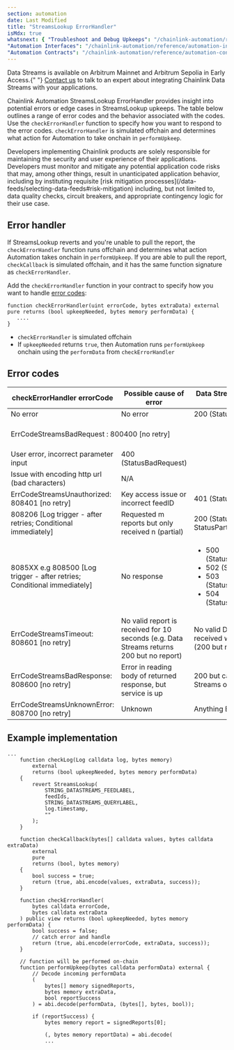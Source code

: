 ```yaml
---
section: automation
date: Last Modified
title: "StreamsLookup ErrorHandler"
isMdx: true
whatsnext: { "Troubleshoot and Debug Upkeeps": "/chainlink-automation/reference/debugging-errors",
"Automation Interfaces": "/chainlink-automation/reference/automation-interfaces",
"Automation Contracts": "/chainlink-automation/reference/automation-contracts" }
---
```



<Aside type="note" title="Early Access">
  Data Streams is available on Arbitrum Mainnet and Arbitrum Sepolia in Early Access.{" "}
  <a href="https://chainlinkcommunity.typeform.com/datastreams?#ref_id=docs">Contact us</a> to talk to an expert about
  integrating Chainlink Data Streams with your applications.
</Aside>

Chainlink Automation StreamsLookup ErrorHandler provides insight into potential errors or edge cases in StreamsLookup upkeeps. The table below outlines a range of error codes and the behavior associated with the codes. Use the `checkErrorHandler` function to specify how you want to respond to the error codes. `checkErrorHandler` is simulated offchain and determines what action for Automation to take onchain in `performUpkeep`.

<Aside type="caution" title="Developer responsibility">
Developers implementing Chainlink products are solely responsible for maintaining the security and user experience of their applications. Developers must monitor and mitigate any potential application code risks that may, among other things, result in unanticipated application behavior, including by instituting requisite [risk mitigation processes](/data-feeds/selecting-data-feeds#risk-mitigation) including, but not limited to, data quality checks, circuit breakers, and appropriate contingency logic for their use case. 
</Aside>

## Error handler

If StreamsLookup reverts and you're unable to pull the report, the `checkErrorHandler` function runs offchain and determines what action Automation takes onchain in `performUpkeep`. If you are able to pull the report, `checkCallback` is simulated offchain, and it has the same function signature as `checkErrorHandler`.

<ClickToZoom src="/images/automation/check-error-handler-placeholder.png" alt="Error handler flow diagram" />

Add the `checkErrorHandler` function in your contract to specify how you want to handle [error codes](#error-codes):

```solidity
function checkErrorHandler(uint errorCode, bytes extraData) external pure returns (bool upkeepNeeded, bytes memory performData) {
   ....
}
```

- `checkErrorHandler` is simulated offchain
- If `upkeepNeeded` returns `true`, then Automation runs `performUpkeep` onchain using the `performData` from `checkErrorHandler`

## Error codes

<table>
<thead>
  <tr>
    <th>checkErrorHandler errorCode</th>
    <th>Possible cause of error</th>
    <th>Data Streams equivalent API response</th>
  </tr>
</thead>
<tbody>
  <tr>
    <td>No error</td>
    <td>No error</td>
    <td>200 (Status OK)</td>
  </tr>
  <tr>
    <td colspan="3">ErrCodeStreamsBadRequest : 800400 [no retry]</td>
    <td>User requested 0 feeds</td>
    <td>N/A</td>
  </tr>
  <tr>
    <td>User error, incorrect parameter input</td>
    <td>400 (StatusBadRequest)</td>
  </tr>
  <tr>
    <td>Issue with encoding http url (bad characters)</td>
    <td>N/A</td>
  </tr>
  <tr>
    <td>ErrCodeStreamsUnauthorized: 808401  [no retry]</td>
    <td>Key access issue or incorrect feedID</td>
    <td>401 (StatusUnauthorized)</td>
  </tr>
  <tr>
    <td>808206  [Log trigger - after retries; Conditional immediately]</td>
    <td>Requested m reports but only received n (partial)</td>
    <td>200 (Status OK) or StatusPartialContent</td>
  </tr>
  <tr>
    <td>8085XX e.g 808500  [Log trigger - after retries; Conditional immediately]</td>
    <td>No response</td>
    <td>
        <ul>
            <li>500 (StatusInternalServerError)</li>
            <li>502 (StatusBadGateway)</li>
            <li>503 (StatusServiceUnavailable)</li>
            <li>504 (StatusGatewayTimeout)</li>
        </ul>
    </td>
  </tr>
  <tr>
    <td>ErrCodeStreamsTimeout: 808601 [no retry]</td>
    <td>No valid report is received for 10 seconds (e.g. Data Streams returns 200 but no report)</td>
    <td>No valid Data Streams report received within 10 seconds (200 but no report)</td>
  </tr>
  <tr>
    <td>ErrCodeStreamsBadResponse: 808600  [no retry]</td>
    <td>Error in reading body of returned response, but service is up</td>
    <td>200 but can't decode Data Streams output</td>
  </tr>
  <tr>
    <td>ErrCodeStreamsUnknownError: 808700  [no retry]</td>
    <td>Unknown</td>
    <td>Anything Else</td>
  </tr>
</tbody>
</table>

## Example implementation

```solidity
...
    function checkLog(Log calldata log, bytes memory)
        external
        returns (bool upkeepNeeded, bytes memory performData)
    {
        revert StreamsLookup(
            STRING_DATASTREAMS_FEEDLABEL,
            feedIds,
            STRING_DATASTREAMS_QUERYLABEL,
            log.timestamp,
            ""
        );
    }

    function checkCallback(bytes[] calldata values, bytes calldata extraData)
        external
        pure
        returns (bool, bytes memory)
    {
        bool success = true;
        return (true, abi.encode(values, extraData, success));
    }

    function checkErrorHandler(
        bytes calldata errorCode,
        bytes calldata extraData
    ) public view returns (bool upkeepNeeded, bytes memory performData) {
        bool success = false;
        // catch error and handle
        return (true, abi.encode(errorCode, extraData, success));
    }

    // function will be performed on-chain
    function performUpkeep(bytes calldata performData) external {
        // Decode incoming performData
        (
            bytes[] memory signedReports,
            bytes memory extraData,
            bool reportSuccess
        ) = abi.decode(performData, (bytes[], bytes, bool));

        if (reportSuccess) {
            bytes memory report = signedReports[0];

            (, bytes memory reportData) = abi.decode(
            ...
```

